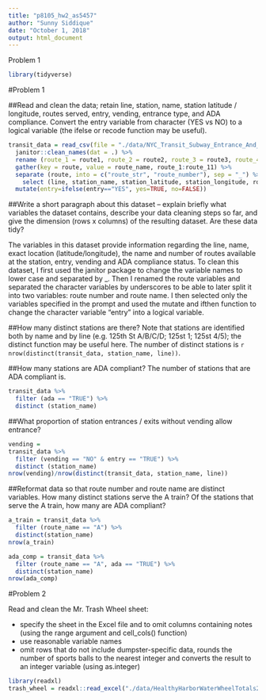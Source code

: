 ```yaml
---
title: "p8105_hw2_as5457"
author: "Sunny Siddique"
date: "October 1, 2018"
output: html_document
---
```


Problem 1

```r
library(tidyverse)
```


#Problem 1


##Read and clean the data; retain line, station, name, station latitude / longitude, routes served, entry, vending, entrance type, and ADA compliance. Convert the entry variable from character (YES vs NO) to a logical variable (the ifelse or recode function may be useful).

```r
transit_data = read_csv(file = "./data/NYC_Transit_Subway_Entrance_And_Exit_Data.csv") %>% 
  janitor::clean_names(dat = .) %>% 
  rename (route_1 = route1, route_2 = route2, route_3 = route3, route_4 = route4, route_5 = route5, route_6 = route6, route_7 = route7, route_8 = route8, route_9 = route9, route_10 = route10, route_11 = route11) %>% 
  gather(key = route, value = route_name, route_1:route_11) %>% 
  separate (route, into = c("route_str", "route_number"), sep = "_") %>% 
    select (line, station_name, station_latitude, station_longitude, route_number, route_name, entry, vending, ada) %>% 
  mutate(entry=ifelse(entry=="YES", yes=TRUE, no=FALSE))
```

##Write a short paragraph about this dataset – explain briefly what variables the dataset contains, describe your data cleaning steps so far, and give the dimension (rows x columns) of the resulting dataset. Are these data tidy?

The variables in this dataset provide information regarding the line, name, exact location (latitude/longitude), the name and number of routes available at the station, entry, vending and ADA compliance status. To clean this dataset, I first used the janitor package to change the variable names to lower case and separated by _. Then I renamed the route variables and separated the character variables by underscores to be able to later split it into two variables: route number and route name. I then selected only the variables specified in the prompt and used the mutate and ifthen function to change the character variable "entry" into a logical variable. 


##How many distinct stations are there? Note that stations are identified both by name and by line (e.g. 125th St A/B/C/D; 125st 1; 125st 4/5); the distinct function may be useful here.
The number of distinct stations is `r nrow(distinct(transit_data, station_name, line))`.


##How many stations are ADA compliant?
The number of stations that are ADA compliant is.

```r
transit_data %>% 
  filter (ada == "TRUE") %>% 
  distinct (station_name)

```


##What proportion of station entrances / exits without vending allow entrance?

```r
vending =
transit_data %>% 
  filter (vending == "NO" & entry == "TRUE") %>% 
  distinct (station_name)
nrow(vending)/nrow(distinct(transit_data, station_name, line))
```

##Reformat data so that route number and route name are distinct variables. How many distinct stations serve the A train? Of the stations that serve the A train, how many are ADA compliant?

```r
a_train = transit_data %>% 
  filter (route_name == "A") %>% 
  distinct(station_name)
nrow(a_train)
```

```r
ada_comp = transit_data %>% 
  filter (route_name == "A", ada == "TRUE") %>% 
  distinct(station_name)
nrow(ada_comp)
```

#Problem 2

Read and clean the Mr. Trash Wheel sheet:

- specify the sheet in the Excel file and to omit columns containing notes (using the range argument and cell_cols() function)
- use reasonable variable names
- omit rows that do not include dumpster-specific data, rounds the number of sports balls to the nearest integer and converts the result to an integer variable (using as.integer)

```r
library(readxl)
trash_wheel = readxl::read_excel("./data/HealthyHarborWaterWheelTotals2017-9-26.xlsx", range = "A2:N258")
```




















